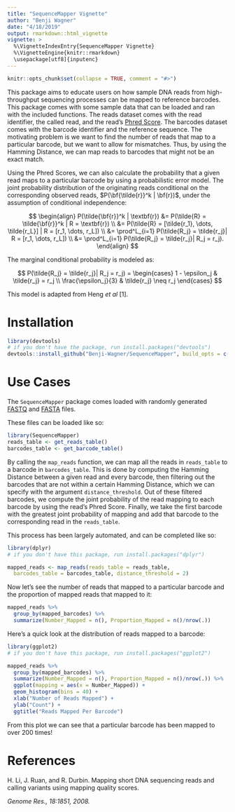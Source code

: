 ```yaml
---
title: "SequenceMapper Vignette"
author: "Benji Wagner"
date: "4/18/2019"
output: rmarkdown::html_vignette
vignette: >
  %\VignetteIndexEntry{SequenceMapper Vignette}
  %\VignetteEngine{knitr::rmarkdown}
  \usepackage[utf8]{inputenc}
---
```


```r
knitr::opts_chunk$set(collapse = TRUE, comment = "#>")
```

This package aims to educate users on how sample DNA reads from high-throughput sequencing processes can be mapped
to reference barcodes. This package comes with some sample data that can be loaded and ran with the included functions.
The reads dataset comes with the read identifier, the called read, and the read's [Phred Score](https://en.wikipedia.org/wiki/Phred_quality_score). 
The barcodes dataset comes with the barcode identifier and the reference sequence.
The motivating problem is we want to find the number of reads that map to a particular barcode, but we want to
allow for mismatches. Thus, by using the Hamming Distance, we can map reads to barcodes that might not be an exact match.

Using the Phred Scores, we can also calculate the probability that a given read maps to a particular barcode by using
a probabilistic error model. The joint probability distribution of the originating reads conditional on the
corresponding observed reads, $P(\bf{\tilde{r}}^k | \bf{r})$, under the assumption of conditional independence:


$$
\begin{align}
  P(\tilde{\bf{r}}^k | \textbf{r}) &= P(\tilde{R} = \tilde{\bf{r}}^k | R = \textbf{r}) \\
  &= P(\tilde{R} = [\tilde{r_1}, \dots, \tilde{r_L}] | R = [r_1, \dots, r_L]) \\
  &= \prod^L_{i=1} P(\tilde{R_j} = \tilde{r_j}| R = [r_1, \dots, r_L]) \\
  &= \prod^L_{i=1} P(\tilde{R_j} = \tilde{r_j}| R_j = r_j).
\end{align}
$$

The marginal conditional probability is modeled as:

$$
  P(\tilde{R_j} = \tilde{r_j}| R_j = r_j) = 
    \begin{cases}
      1 - \epsilon_j & \tilde{r_j} = r_j \\
      \frac{\epsilon_j}{3} & \tilde{r_j} \neq r_j
    \end{cases}
$$

This model is adapted from Heng *et al* [1].

# Installation

```r
library(devtools)
# if you don't have the package, run install.packages("devtools")
devtools::install_github("Benji-Wagner/SequenceMapper", build_opts = c("--no-resave-data", "--no-manual"))
```

# Use Cases

The `SequenceMapper` package comes loaded with randomly generated 
[FASTQ](https://www.drive5.com/usearch/manual/fastq_files.html)
and [FASTA](https://zhanglab.ccmb.med.umich.edu/FASTA/) files. 

These files can be loaded like so:
```r
library(SequenceMapper)
reads_table <- get_reads_table()
barcodes_table <- get_barcode_table()
```

By calling the `map_reads` function, we can map all the reads in `reads_table` to a barcode in `barcodes_table`. 
This is done by computing the Hamming Distance between a given read and every barcode, then filtering out the barcodes
that are not within a certain Hamming Distance, which we can specify with the argument `distance_threshold`. 
Out of these filtered barcodes, we compute the joint probability of the read mapping to each barcode by using the read's
Phred Score. Finally, we take the first barcode with the greatest joint probability of mapping and add that barcode to the
corresponding read in the `reads_table`.

This process has been largely automated, and can be completed like so:
```r
library(dplyr)
# if you don't have this package, run install.packages("dplyr")

mapped_reads <- map_reads(reads_table = reads_table, 
  barcodes_table = barcodes_table, distance_threshold = 2)
```

Now let's see the number of reads that mapped to a particular barcode 
and the proportion of mapped reads that mapped to it:
```r
mapped_reads %>% 
  group_by(mapped_barcodes) %>%
  summarize(Number_Mapped = n(), Proportion_Mapped = n()/nrow(.))

```

Here's a quick look at the distribution of reads mapped to a barcode:
```r
library(ggplot2)
# if you don't have this package, run install.packages("ggplot2")

mapped_reads %>% 
  group_by(mapped_barcodes) %>%
  summarize(Number_Mapped = n(), Proportion_Mapped = n()/nrow(.)) %>% 
  ggplot(mapping = aes(x = Number_Mapped)) + 
  geom_histogram(bins = 40) +
  xlab("Number of Reads Mapped") +
  ylab("Count") +
  ggtitle("Reads Mapped Per Barcode")
```

From this plot we can see that a particular barcode has been mapped to over 200 times!

# References

H. Li, J. Ruan, and R. Durbin.
Mapping short DNA sequencing reads and calling variants using mapping quality
scores.

*Genome Res., 18:1851, 2008.*
